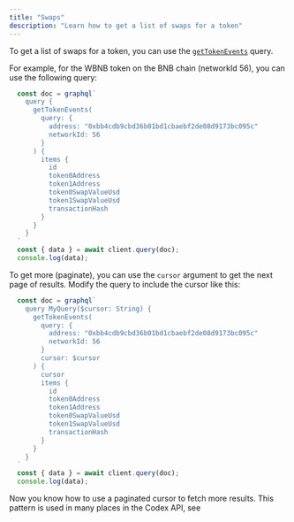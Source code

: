```yaml
---
title: "Swaps"
description: "Learn how to get a list of swaps for a token"
---
```



To get a list of swaps for a token, you can use the [`getTokenEvents`](/api-reference/queries/gettokenevents) query.


For example, for the WBNB token on the BNB chain (networkId 56), you can use the following query:

```typescript
  const doc = graphql`
    query {
      getTokenEvents(
        query: {
          address: "0xbb4cdb9cbd36b01bd1cbaebf2de08d9173bc095c"
          networkId: 56
        }
      ) {
        items {
          id
          token0Address
          token1Address
          token0SwapValueUsd
          token1SwapValueUsd
          transactionHash
        }
      }
    }
  `
  const { data } = await client.query(doc);
  console.log(data);
```

To get more (paginate), you can use the `cursor` argument to get the next page of results. Modify the query to include the cursor like this:

```typescript
  const doc = graphql`
    query MyQuery($cursor: String) {
      getTokenEvents(
        query: {
          address: "0xbb4cdb9cbd36b01bd1cbaebf2de08d9173bc095c"
          networkId: 56
        }
        cursor: $cursor
      ) {
        cursor
        items {
          id
          token0Address
          token1Address
          token0SwapValueUsd
          token1SwapValueUsd
          transactionHash
        }
      }
    }
  `
  const { data } = await client.query(doc);
  console.log(data);
```

Now you know how to use a paginated cursor to fetch more results. This pattern is used in many places in the Codex API, see











